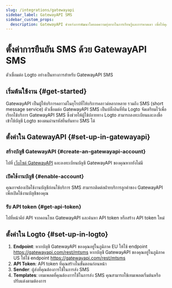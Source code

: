 ```yaml
---
slug: /integrations/gatewayapi
sidebar_label: GatewayAPI SMS
sidebar_custom_props:
  description: GatewayAPI ช่วยเร่งการพัฒนาโดยลดความยุ่งยากในการเรียนรู้และการคาดเดา เพื่อให้คุณเริ่มสร้างสรรค์ได้ทันทีด้วย API ของเรา
---
```



# ตั้งค่าการยืนยัน SMS ด้วย GatewayAPI SMS

ตัวเชื่อมต่อ Logto อย่างเป็นทางการสำหรับ GatewayAPI SMS

<GuideTip />

## เริ่มต้นใช้งาน \{#get-started}

GatewayAPI เป็นผู้ให้บริการคลาวด์ในยุโรปที่ให้บริการคลาวด์หลากหลาย รวมถึง SMS (short message service) ตัวเชื่อมต่อ GatewayAPI SMS เป็นปลั๊กอินที่ทีม Logto จัดเตรียมไว้เพื่อเรียกใช้บริการ GatewayAPI SMS ซึ่งช่วยให้ผู้ใช้ปลายทาง Logto สามารถลงทะเบียนและลงชื่อเข้าใช้บัญชี Logto ของตนผ่านรหัสยืนยันทาง SMS ได้

## ตั้งค่าใน GatewayAPI \{#set-up-in-gatewayapi}

### สร้างบัญชี GatewayAPI \{#create-an-gatewayapi-account}

ไปที่ [เว็บไซต์ GatewayAPI](https://www.gatewayapi.com/) และลงทะเบียนบัญชี GatewayAPI ของคุณหากยังไม่มี

### เปิดใช้งานบัญชี \{#enable-account}

คุณอาจต้องเปิดใช้งานบัญชีก่อนใช้บริการ SMS สามารถติดต่อฝ่ายบริการลูกค้าของ GatewayAPI เพื่อเปิดใช้งานบัญชีของคุณ

### รับ API token \{#get-api-token}

ไปที่หน้าคีย์ API จากคอนโซล GatewayAPI และค้นหา API token หรือสร้าง API token ใหม่

## ตั้งค่าใน Logto \{#set-up-in-logto}

1. **Endpoint**: หากบัญชี GatewayAPI ของคุณอยู่ในภูมิภาค EU ให้ใช้ endpoint https://gatewayapi.com/rest/mtsms หากบัญชี GatewayAPI ของคุณอยู่ในภูมิภาค US ให้ใช้ endpoint https://gatewayapi.com/rest/mtsms
2. **API Token**: API token ที่คุณสร้างในขั้นตอนก่อนหน้า
3. **Sender**: ผู้ส่งที่คุณต้องการใช้ในการส่ง SMS
4. **Templates**: เทมเพลตที่คุณต้องการใช้ในการส่ง SMS คุณสามารถใช้เทมเพลตเริ่มต้นหรือปรับแต่งตามต้องการ
